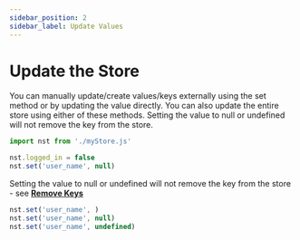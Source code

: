 ```yaml
---
sidebar_position: 2
sidebar_label: Update Values
---
```


# Update the Store


You can manually update/create values/keys externally using the set method or by updating the value 
directly. You can also update the entire store using either of these methods. Setting the value to 
null or undefined will not remove the key from the store.

```jsx title="myStore.js"
import nst from './myStore.js'

nst.logged_in = false
nst.set('user_name', null)
```


Setting the value to null or undefined will not remove the key from the store - see **[Remove Keys](/docs/the-basics/remove)**

```jsx title="myStore.js"
nst.set('user_name', )
nst.set('user_name', null)
nst.set('user_name', undefined)
```